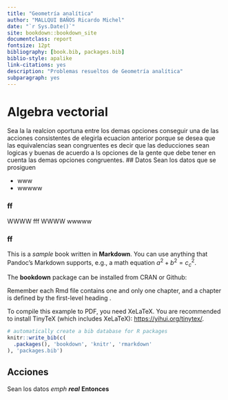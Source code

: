 ```yaml
--- 
title: "Geometría analítica"
author: "MALLQUI BAÑOS Ricardo Michel"
date: "`r Sys.Date()`"
site: bookdown::bookdown_site
documentclass: report
fontsize: 12pt
bibliography: [book.bib, packages.bib]
biblio-style: apalike
link-citations: yes
description: "Problemas resueltos de Geometría analítica"
subparagraph: yes
---
```

<!--
git config --global user.email "ricardomallqui6@gmail.com"
git config --global user.name "ricardofisma"
-->
# Algebra vectorial
Sea la la realcion oportuna entre los demas opciones conseguir una de las acciones consistentes de elegirla ecuacion anterior porque se desea que las equivalencias sean congruentes es decir que las deducciones sean logicas y buenas de acuerdo a ls opciones de la gente que debe tener en cuenta las demas opciones congruentes.
## Datos
Sean los datos que se prosiguen

* www
* wwwww

### ff

WWWW fff
WWWW wwwww

### ff

This is a _sample_ book written in **Markdown**. You can use anything that Pandoc's Markdown supports, e.g., a math equation $a^2 + b^2 = c^2_c$.

The **bookdown** package can be installed from CRAN or Github:



Remember each Rmd file contains one and only one chapter, and a chapter is defined by the first-level heading .

To compile this example to PDF, you need XeLaTeX. You are recommended to install TinyTeX (which includes XeLaTeX): <https://yihui.org/tinytex/>.

```r
# automatically create a bib database for R packages
knitr::write_bib(c(
  .packages(), 'bookdown', 'knitr', 'rmarkdown'
), 'packages.bib')
```
## Acciones

Sean los datos _emph_ **_real_** **Entonces** 